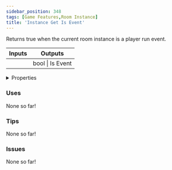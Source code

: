 ```yaml
---
sidebar_position: 348
tags: [Game Features,Room Instance]
title: 'Instance Get Is Event'
---
```


Returns true when the current room instance is a player run event.



<IChip uuid="f24d537e-da9e-47bf-8764-fba6eeefb043"/>

<table><thead><tr><th>Inputs</th><th>Outputs</th></tr></thead><tbody><tr><td /><td>bool | Is Event</td></tr></tbody></table>

<details>
  <summary>Properties</summary>
  <div>
    <div>
    <table>
      <tbody>
        <tr>
          <td>Is beta required?</td>
          <td>No</td>
        </tr>
        <tr>
          <td>Is chip a trolling risk?</td>
          <td>No</td>
        </tr>
        <tr>
          <td>Is chip a role assignment risk?</td>
          <td>No</td>
        </tr>
        <tr>
          <td>Chip UUID</td>
          <td>f24d537e-da9e-47bf-8764-fba6eeefb043</td>
        </tr>
        <tr>
          <td>Room availability</td>
          <td>Available everywhere</td>
        </tr>
      </tbody>
    </table>
    </div>
  </div>
</details>

### Uses

None so far!

### Tips

None so far!

### Issues

None so far!